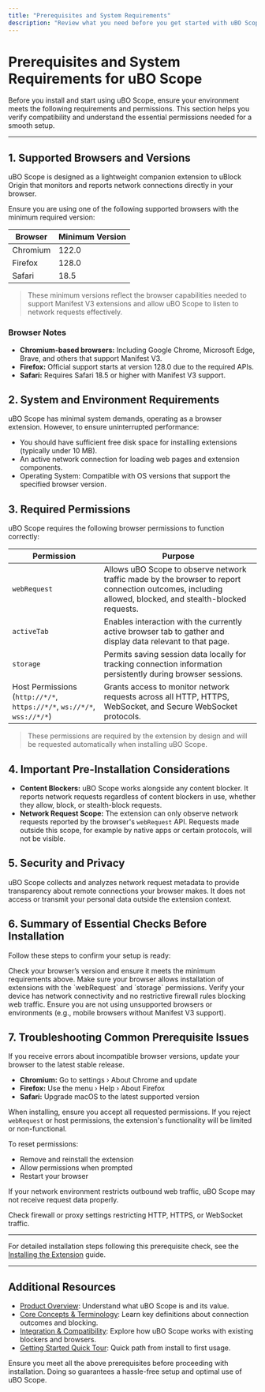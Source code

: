 ```yaml
---
title: "Prerequisites and System Requirements"
description: "Review what you need before you get started with uBO Scope, including supported browsers and essential permissions. Ensure your environment meets the basic requirements for a hassle-free installation."
---
```


# Prerequisites and System Requirements for uBO Scope

Before you install and start using uBO Scope, ensure your environment meets the following requirements and permissions. This section helps you verify compatibility and understand the essential permissions needed for a smooth setup.

---

## 1. Supported Browsers and Versions

uBO Scope is designed as a lightweight companion extension to uBlock Origin that monitors and reports network connections directly in your browser.

Ensure you are using one of the following supported browsers with the minimum required version:

| Browser   | Minimum Version |
|-----------|-----------------|
| Chromium  | 122.0           |
| Firefox   | 128.0           |
| Safari    | 18.5            |


> These minimum versions reflect the browser capabilities needed to support Manifest V3 extensions and allow uBO Scope to listen to network requests effectively.


### Browser Notes

- **Chromium-based browsers:** Including Google Chrome, Microsoft Edge, Brave, and others that support Manifest V3.
- **Firefox:** Official support starts at version 128.0 due to the required APIs.
- **Safari:** Requires Safari 18.5 or higher with Manifest V3 support.


## 2. System and Environment Requirements

uBO Scope has minimal system demands, operating as a browser extension. However, to ensure uninterrupted performance:

- You should have sufficient free disk space for installing extensions (typically under 10 MB).
- An active network connection for loading web pages and extension components.
- Operating System: Compatible with OS versions that support the specified browser version.


## 3. Required Permissions

uBO Scope requires the following browser permissions to function correctly:

| Permission  | Purpose |
|-------------|---------|
| `webRequest` | Allows uBO Scope to observe network traffic made by the browser to report connection outcomes, including allowed, blocked, and stealth-blocked requests. |
| `activeTab`  | Enables interaction with the currently active browser tab to gather and display data relevant to that page. |
| `storage`    | Permits saving session data locally for tracking connection information persistently during browser sessions. |
| Host Permissions (`http://*/*`, `https://*/*`, `ws://*/*`, `wss://*/*`) | Grants access to monitor network requests across all HTTP, HTTPS, WebSocket, and Secure WebSocket protocols. |


> These permissions are required by the extension by design and will be requested automatically when installing uBO Scope.


## 4. Important Pre-Installation Considerations

- **Content Blockers:** uBO Scope works alongside any content blocker. It reports network requests regardless of content blockers in use, whether they allow, block, or stealth-block requests.
- **Network Request Scope:** The extension can only observe network requests reported by the browser's `webRequest` API. Requests made outside this scope, for example by native apps or certain protocols, will not be visible.


## 5. Security and Privacy

uBO Scope collects and analyzes network request metadata to provide transparency about remote connections your browser makes. It does not access or transmit your personal data outside the extension context.


## 6. Summary of Essential Checks Before Installation

Follow these steps to confirm your setup is ready:

<Steps>
<Step title="Verify Browser Version">
Check your browser’s version and ensure it meets the minimum requirements above.
</Step>
<Step title="Confirm Extension Permissions Availability">
Make sure your browser allows installation of extensions with the `webRequest` and `storage` permissions.
</Step>
<Step title="Network Access">
Verify your device has network connectivity and no restrictive firewall rules blocking web traffic.
</Step>
<Step title="Browser Compatibility">
Ensure you are not using unsupported browsers or environments (e.g., mobile browsers without Manifest V3 support).
</Step>
</Steps>


## 7. Troubleshooting Common Prerequisite Issues

<AccordionGroup title="Prerequisites Troubleshooting">
<Accordion title="Browser Version Too Low">

If you receive errors about incompatible browser versions, update your browser to the latest stable release.

- **Chromium:** Go to settings › About Chrome and update
- **Firefox:** Use the menu › Help › About Firefox
- **Safari:** Upgrade macOS to the latest supported version

</Accordion>
<Accordion title="Permissions Not Granted">

When installing, ensure you accept all requested permissions. If you reject `webRequest` or host permissions, the extension's functionality will be limited or non-functional.

To reset permissions:

- Remove and reinstall the extension
- Allow permissions when prompted
- Restart your browser

</Accordion>
<Accordion title="Network Blocked or Restricted">

If your network environment restricts outbound web traffic, uBO Scope may not receive request data properly.

Check firewall or proxy settings restricting HTTP, HTTPS, or WebSocket traffic.

</Accordion>
</AccordionGroup>


---

For detailed installation steps following this prerequisite check, see the [Installing the Extension](../installation-and-setup/install-extension) guide.


---

## Additional Resources

- [Product Overview](/overview/intro_product_value/product_overview): Understand what uBO Scope is and its value.
- [Core Concepts & Terminology](/overview/core_concepts_architecture/core_concepts): Learn key definitions about connection outcomes and blocking.
- [Integration & Compatibility](/overview/core_concepts_architecture/integration_points): Explore how uBO Scope works with existing blockers and browsers.
- [Getting Started Quick Tour](/overview/user_journeys_usecases/quickstart_overview): Quick path from install to first usage.


<Check>
Ensure you meet all the above prerequisites before proceeding with installation. Doing so guarantees a hassle-free setup and optimal use of uBO Scope.
</Check>
